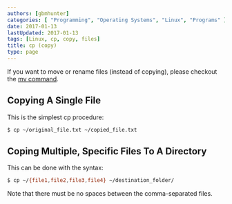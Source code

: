 ```yaml
---
authors: [gbmhunter]
categories: [ "Programming", "Operating Systems", "Linux", "Programs" ]
date: 2017-01-13
lastUpdated: 2017-01-13
tags: [Linux, cp, copy, files]
title: cp (copy)
type: page
---
```


If you want to move or rename files (instead of copying), please checkout the [mv command](/programming/operating-systems/linux/programs/mv-move).

## Copying A Single File

This is the simplest cp procedure:

```sh
$ cp ~/original_file.txt ~/copied_file.txt
```

## Coping Multiple, Specific Files To A Directory

This can be done with the syntax:

```sh    
$ cp ~/{file1,file2,file3,file4} ~/destination_folder/
```

Note that there must be no spaces between the comma-separated files.
